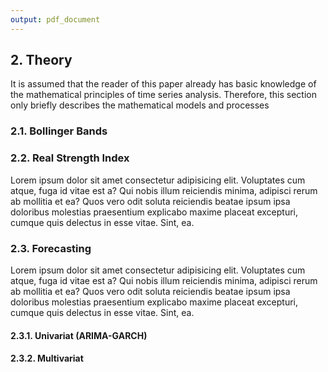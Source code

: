 ---
output: pdf_document
---

## 2. Theory

It is assumed that the reader of this paper already has basic knowledge of the mathematical principles of time series analysis. Therefore, this section only briefly describes the mathematical models and processes

### 2.1. Bollinger Bands

### 2.2. Real Strength Index

Lorem ipsum dolor sit amet consectetur adipisicing elit. Voluptates cum atque, fuga id vitae est a? Qui nobis illum reiciendis minima, adipisci rerum ab mollitia et ea? Quos vero odit soluta reiciendis beatae ipsum ipsa doloribus molestias praesentium explicabo maxime placeat excepturi, cumque quis delectus in esse vitae. Sint, ea.

### 2.3. Forecasting

Lorem ipsum dolor sit amet consectetur adipisicing elit. Voluptates cum atque, fuga id vitae est a? Qui nobis illum reiciendis minima, adipisci rerum ab mollitia et ea? Quos vero odit soluta reiciendis beatae ipsum ipsa doloribus molestias praesentium explicabo maxime placeat excepturi, cumque quis delectus in esse vitae. Sint, ea.

#### 2.3.1. Univariat (ARIMA-GARCH)

#### 2.3.2. Multivariat
